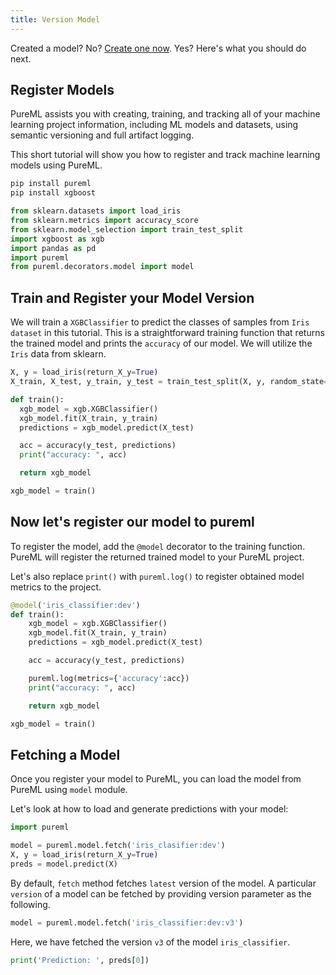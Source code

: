 ```yaml
---
title: Version Model
---
```


Created a model? No? [Create one now](/core-concepts/model#creating-models-and-branches). Yes? Here's what you should do next.

## Register Models

PureML assists you with creating, training, and tracking all of your machine learning project information, including ML models and datasets, using semantic versioning and full artifact logging.

This short tutorial will show you how to register and track machine learning models using PureML.

```bash
pip install pureml
pip install xgboost
```

```python
from sklearn.datasets import load_iris
from sklearn.metrics import accuracy_score
from sklearn.model_selection import train_test_split
import xgboost as xgb
import pandas as pd
import pureml
from pureml.decorators.model import model
```

## Train and Register your Model Version

We will train a `XGBClassifier` to predict the classes of samples from `Iris dataset` in this tutorial. This is a straightforward training function that returns the trained model and prints the `accuracy` of our model. We will utilize the `Iris` data from sklearn.

```python
X, y = load_iris(return_X_y=True)
X_train, X_test, y_train, y_test = train_test_split(X, y, random_state=0)
```

```python
def train():
  xgb_model = xgb.XGBClassifier()
  xgb_model.fit(X_train, y_train)
  predictions = xgb_model.predict(X_test)

  acc = accuracy(y_test, predictions)
  print("accuracy: ", acc)

  return xgb_model

xgb_model = train()
```

## Now let's register our model to pureml

To register the model, add the `@model` decorator to the training function. PureML will register the returned trained model to your PureML project.

Let's also replace `print()` with `pureml.log()` to register obtained model metrics to the project.

```python
@model('iris_classifier:dev')
def train():
    xgb_model = xgb.XGBClassifier()
    xgb_model.fit(X_train, y_train)
    predictions = xgb_model.predict(X_test)

    acc = accuracy(y_test, predictions)

    pureml.log(metrics={'accuracy':acc})
    print("accuracy: ", acc)

    return xgb_model

xgb_model = train()
```

## Fetching a Model

Once you register your model to PureML, you can load the model from PureML using `model` module.

Let's look at how to load and generate predictions with your model:

```python
import pureml

model = pureml.model.fetch('iris_clasifier:dev')
X, y = load_iris(return_X_y=True)
preds = model.predict(X)
```

By default, `fetch` method fetches `latest` version of the model. A particular `version` of a model can be fetched by providing version parameter as the following.

```python
model = pureml.model.fetch('iris_classifier:dev:v3')
```

Here, we have fetched the version `v3` of the model `iris_classifier`.

```python
print('Prediction: ', preds[0])
```
